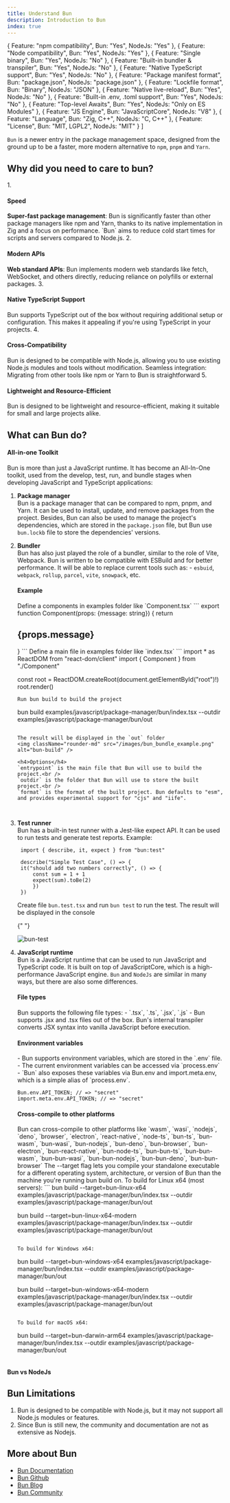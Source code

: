 ```yaml
---
title: Understand Bun
description: Introduction to Bun
index: true
---
```


   { Feature: "npm compatibility", Bun: "Yes", NodeJs: "Yes" },
   { Feature: "Node compatibility", Bun: "Yes", NodeJs: "Yes" },
   { Feature: "Single binary", Bun: "Yes", NodeJs: "No" },
   { Feature: "Built-in bundler & transpiler", Bun: "Yes", NodeJs: "No" },
   { Feature: "Native TypeScript support", Bun: "Yes", NodeJs: "No" },
   { Feature: "Package manifest format", Bun: "package.json", NodeJs: "package.json" },
   { Feature: "Lockfile format", Bun: "Binary", NodeJs: "JSON" },
   { Feature: "Native live-reload", Bun: "Yes", NodeJs: "No" },
   { Feature: "Built-in .env, .toml support", Bun: "Yes", NodeJs: "No" },
   { Feature: "Top-level Awaits", Bun: "Yes", NodeJs: "Only on ES Modules" },
   { Feature: "JS Engine", Bun: "JavaScriptCore", NodeJs: "V8" },
   { Feature: "Language", Bun: "Zig, C++", NodeJs: "C, C++" },
   { Feature: "License", Bun: "MIT, LGPL2", NodeJs: "MIT" }
]

`Bun` is a newer entry in the package management space, designed from the ground up to be a faster,
more modern alternative to `npm`, `pnpm` and `Yarn`.

<h2>Why did you need to care to bun?</h2>
1. <h4>Speed</h4> 
<b>Super-fast package management</b>: Bun is significantly faster than other package
managers like npm and Yarn, thanks to its native implementation in Zig and a focus on performance. 
`Bun` aims to reduce cold start times for scripts and servers compared to Node.js. 
2. <h4>Modern APIs</h4>
<b>Web standard APIs</b>: Bun implements modern web standards like fetch, WebSocket, and others
directly, reducing reliance on polyfills or external packages. 
3. <h4>Native TypeScript Support</h4> 
Bun supports TypeScript out of the box without requiring additional setup or configuration. This makes
it appealing if you're using TypeScript in your projects. 
4. <h4>Cross-Compatibility</h4> 
Bun is designed to
be compatible with Node.js, allowing you to use existing Node.js modules and tools without
modification. Seamless integration: Migrating from other tools like npm or Yarn to Bun is
straightforward 
5. <h4>Lightweight and Resource-Efficient</h4> 
Bun is designed to be lightweight and
resource-efficient, making it suitable for small and large projects alike.

<h2>What can Bun do?</h2>

<h4>All-in-one Toolkit </h4>

Bun is more than just a JavaScript runtime. It has become an All-In-One toolkit,
used from the develop, test, run, and bundle stages when developing JavaScript and TypeScript applications:

1. <b>Package manager </b>
   <br />
   Bun is a package manager that can be compared to npm, pnpm, and Yarn. It can be used to install,
   update, and remove packages from the project. Besides, Bun can also be used to manage the
   project's dependencies, which are stored in the `package.json` file, but Bun use `bun.lockb` file
   to store the dependencies' versions.

2. <b>Bundler</b> <br />
   Bun has also just played the role of a bundler, similar to the role of Vite, Webpack. Bun is
   written to be compatible with ESBuild and for better performance. It will be able to replace
   current tools such as: - `esbuid`, `webpack`, `rollup`, `parcel`, `vite`, `snowpack`, etc.

   <h4>Example</h4>
    Define a components in examples folder like `Component.tsx`
    ```
    export function Component(props: {message: string}) {
        return <h2>{props.message}</h2>
    }
    ```
    Define a main file in examples folder like `index.tsx`
    ```
    import * as ReactDOM from "react-dom/client"
    import { Component } from "./Component"

    const root = ReactDOM.createRoot(document.getElementById("root")!)
    root.render(<Component message="FE tier 1!" />)
    ```
    Run bun build to build the project
    ```
    bun build examples/javascript/package-manager/bun/index.tsx --outdir examples/javascript/package-manager/bun/out
    ```

    The result will be displayed in the `out` folder
    <img className="rounder-md" src="/images/bun_bundle_example.png" alt="bun-build" />
    
    <h4>Options</h4>
    `entrypoint` is the main file that Bun will use to build the project.<br />
    `outdir` is the folder that Bun will use to store the built project.<br />
    `format` is the format of the built project. Bun defaults to "esm", and provides experimental support for "cjs" and "iife".
      


3. <b>Test runner </b> <br />
   Bun has a built-in test runner with a Jest-like expect API. It can be used to run tests and
   generate test reports. Example:

   ```
    import { describe, it, expect } from "bun:test"

    describe("Simple Test Case", () => {
    it("should add two numbers correctly", () => {
        const sum = 1 + 1
        expect(sum).toBe(2)
        })
    })
   ```

   Create file `bun.test.tsx` and run `bun test` to run the test.
   The result will be displayed in the console

   {" "}

   <img className="rounder-md" src="/images/sample_bun_test.png" alt="bun-test" />

4. <b>JavaScript runtime </b> <br /> Bun is a JavaScript runtime that can be used to run JavaScript
   and TypeScript code. It is built on top of JavaScriptCore, which is a high-performance JavaScript
   engine. `Bun` and `NodeJs` are similar in many ways, but there are also some differences.

   <h4> File types </h4>
   Bun supports the following file types:
   - `.tsx`, `.ts`, `.jsx`, `.js`
   - Bun supports .jsx and .tsx files out of the box. Bun's internal transpiler converts JSX syntax into vanilla JavaScript before execution.
   <h4> Environment variables </h4>
   - Bun supports environment variables, which are stored in the `.env` file.
   - The current environment variables can be accessed via `process.env`
   - `Bun` also exposes these variables via Bun.env and import.meta.env, which is a simple alias of `process.env`.

   ```
   Bun.env.API_TOKEN; // => "secret"
   import.meta.env.API_TOKEN; // => "secret"
   ```

   <h4>Cross-compile to other platforms </h4>
      Bun can cross-compile to other platforms like `wasm`, `wasi`, `nodejs`, `deno`, `browser`, `electron`, `react-native`, `node-ts`, `bun-ts`, `bun-wasm`, `bun-wasi`, `bun-nodejs`, `bun-deno`, `bun-browser`, `bun-electron`, `bun-react-native`, `bun-node-ts`, `bun-bun-ts`, `bun-bun-wasm`, `bun-bun-wasi`, `bun-bun-nodejs`, `bun-bun-deno`, `bun-bun-browser`
      The --target flag lets you compile your standalone executable for a different operating system, architecture, or version of Bun than the machine you're running bun build on.
   To build for Linux x64 (most servers):
   ```
   bun build --target=bun-linux-x64 examples/javascript/package-manager/bun/index.tsx --outdir examples/javascript/package-manager/bun/out
    
    bun build --target=bun-linux-x64-modern examples/javascript/package-manager/bun/index.tsx --outdir examples/javascript/package-manager/bun/out

   ```

   To build for Windows x64:
   ```
   bun build --target=bun-windows-x64 examples/javascript/package-manager/bun/index.tsx --outdir examples/javascript/package-manager/bun/out

   bun build --target=bun-windows-x64-modern examples/javascript/package-manager/bun/index.tsx --outdir examples/javascript/package-manager/bun/out
   ```
   
   To build for macOS x64:
   ```
   bun build --target=bun-darwin-arm64 examples/javascript/package-manager/bun/index.tsx --outdir examples/javascript/package-manager/bun/out

   ```
  <h4>Bun vs NodeJs</h4>

<Table headers={["Feature", "Bun", "NodeJs"]} data={data} />

<h2>Bun Limitations</h2>

1.  Bun is designed to be compatible with Node.js, but it may not support all Node.js modules or features.
2.  Since Bun is still new, the community and documentation are not as extensive as Nodejs.

<h2>More about Bun</h2>

- [Bun Documentation](https://bun.sh/docs)
- [Bun Github](https://github.com/oven-sh/bun)
- [Bun Blog](https://bun.sh/blog)
- [Bun Community](https://bun.sh/community)


